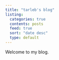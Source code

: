 ```yaml
---
title: "tarleb's blog"
listing:
  categories: true
  contents: posts
  feed: true
  sort: "date desc"
  type: default
---
```


Welcome to my blog.[](https://scholar.social/@tarleb){rel="me"}
